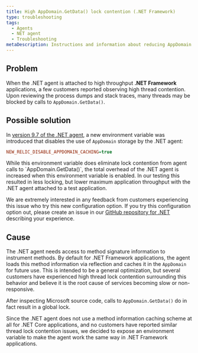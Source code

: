 ```yaml
---
title: High AppDomain.GetData() lock contention (.NET Framework)
type: troubleshooting
tags:
  - Agents
  - NET agent
  - Troubleshooting
metaDescription: Instructions and information about reducing AppDomain.GetData() lock contention for impacted .NET Framework applications
---
```


## Problem

When the .NET agent is attached to high throughput **.NET Framework** applications, a few customers reported observing high thread contention. Upon reviewing the process dumps and stack traces, many threads may be blocked by calls to `AppDomain.GetData()`.

## Possible solution

In [version 9.7 of the .NET agent](/docs/release-notes/agent-release-notes/net-release-notes), a new environment variable was introduced that disables the use of `AppDomain` storage by the .NET agent:

```ini
NEW_RELIC_DISABLE_APPDOMAIN_CACHING=true
```

<Callout variant="caution">
  While this environment variable does eliminate lock contention from agent calls to `AppDomain.GetData()`, the total overhead of the .NET agent is increased when this environment variable is enabled. In our testing this resulted in less locking, but lower maximum application throughput with the .NET agent attached to a test application.
</Callout>

We are extremely interested in any feedback from customers experiencing this issue who try this new configuration option. If you try this configuration option out, please create an issue in our [GitHub repository for .NET](https://github.com/newrelic/newrelic-dotnet-agent) describing your experience.

## Cause

The .NET agent needs access to method signature information to instrument methods. By default for .NET Framework applications, the agent loads this method information via reflection and caches it in the `AppDomain` for future use. This is intended to be a general optimization, but several customers have experienced high thread lock contention surrounding this behavior and believe it is the root cause of services becoming slow or non-responsive.

After inspecting Microsoft source code, calls to `AppDomain.GetData()` do in fact result in a global lock.

Since the .NET agent does not use a method information caching scheme at all for .NET Core applications, and no customers have reported similar thread lock contention issues, we decided to expose an environment variable to make the agent work the same way in .NET Framework applications.
